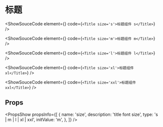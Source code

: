 
# 标题

<ShowSouceCode
  element={<Title size='s'>标题组件 s</Title>}
  code={`<Title size='s'>标题组件 s</Title>`}
/>

<ShowSouceCode
  element={<Title size='m'>标题组件 m</Title>}
  code={`<Title size='m'>标题组件 m</Title>`}
/>

<ShowSouceCode
  element={<Title size='l'>标题组件 l</Title>}
  code={`<Title size='l'>标题组件 l</Title>`}
/>

<ShowSouceCode
  element={<Title size='xl'>标题组件 xl</Title>}
  code={`<Title size='xl'>标题组件 xl</Title>`}
/>

<ShowSouceCode
  element={<Title size='xxl'>标题组件 xxl</Title>}
  code={`<Title size='xxl'>标题组件 xxl</Title>`}
/>

## Props

<PropsShow
  propsInfo={[
    {
      name: 'size',
      description: 'title font size',
      type: 's | m | l | xl | xxl',
      initValue: 'm',
    },
  ]}
/>
